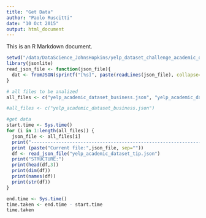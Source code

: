 ```yaml
---
title: "Get Data"
author: "Paolo Ruscitti"
date: "10 Oct 2015"
output: html_document
---
```


This is an R Markdown document.
```r
setwd("/data/DataScience_JohnsHopkins/yelp_dataset_challenge_academic_dataset/")
library(jsonlite)
read_json_file <- function(json_file){
  dat <- fromJSON(sprintf("[%s]", paste(readLines(json_file), collapse=",")))
}

# all files to be analized
all_files <- c("yelp_academic_dataset_business.json", "yelp_academic_dataset_checkin.json","yelp_academic_dataset_review.json", "yelp_academic_dataset_tip.json", "yelp_academic_dataset_user.json")

#all_files <- c("yelp_academic_dataset_business.json")

#get data
start.time <- Sys.time()
for (i in 1:length(all_files)) {
  json_file <- all_files[i]
  print("------------------------------------------------------------------")
  print (paste("Current file:",json_file, sep=""))
  df <- read_json_file("yelp_academic_dataset_tip.json")
  print("STRUCTURE:")
  print(head(df,3))
  print(dim(df))
  print(names(df))
  print(str(df))
}

end.time <- Sys.time()
time.taken <- end.time - start.time
time.taken
```

